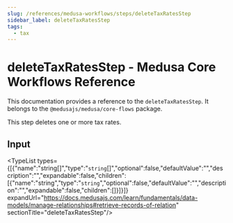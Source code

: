 ```yaml
---
slug: /references/medusa-workflows/steps/deleteTaxRatesStep
sidebar_label: deleteTaxRatesStep
tags:
  - tax
---
```



# deleteTaxRatesStep - Medusa Core Workflows Reference

This documentation provides a reference to the `deleteTaxRatesStep`. It belongs to the `@medusajs/medusa/core-flows` package.

This step deletes one or more tax rates.

## Input

<TypeList types={[{"name":"string[]","type":"`string`[]","optional":false,"defaultValue":"","description":"","expandable":false,"children":[{"name":"string","type":"`string`","optional":false,"defaultValue":"","description":"","expandable":false,"children":[]}]}]} expandUrl="https://docs.medusajs.com/learn/fundamentals/data-models/manage-relationships#retrieve-records-of-relation" sectionTitle="deleteTaxRatesStep"/>
